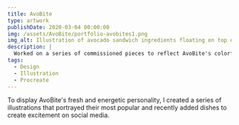 ```yaml
---
title: AvoBite
type: artwork
publishDate: 2020-03-04 00:00:00
img: /assets/AvoBite/portfolio-avobites1.png
img_alt: Illustration of avocado sandwich ingredients floating on top of each other.
description: |
  Worked on a series of commissioned pieces to reflect AvoBite's colorful dishes and variety of ingredients.
tags:
  - Design
  - Illustration
  - Procreate
---
```



To display AvoBite's fresh and energetic personality, I created a series of illustrations that portrayed their most popular and recently added dishes to create excitement on social media.

<ArtGallery images={artImages}>

